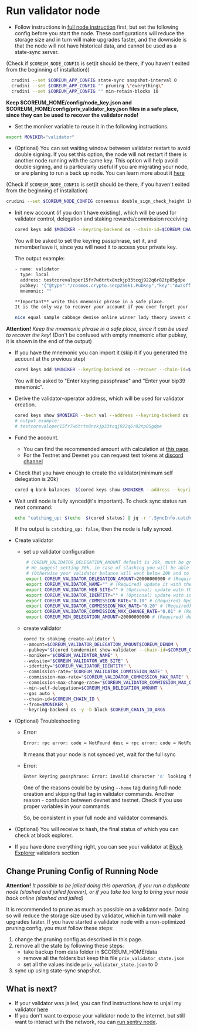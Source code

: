 # Run validator node

* Follow instructions in [full node instruction](run-full.md) first, but set the following config before
you start the node. These configurations will reduce the storage size and in turn will make
upgrades faster, and the downside is that the node will not have historical data, and cannot be used
as a state-sync server.

(Check if `$COREUM_NODE_CONFIG` is set(it should be there, if you haven't exited from the beginning of installation))
```bash
  crudini --set $COREUM_APP_CONFIG state-sync snapshot-interval 0
  crudini --set $COREUM_APP_CONFIG "" pruning \"everything\"
  crudini --set $COREUM_APP_CONFIG "" min-retain-blocks 10
```

  **Keep $COREUM_HOME/config/node_key.json and $COREUM_HOME/config/priv_validator_key.json files in a safe place, since they
  can be used to recover the validator node!**

* Set the moniker variable to reuse it in the following instructions.
```bash
export MONIKER="validator"
```

* (Optional) You can set waiting window between validator restart to avoid double signing.
If you set this option, the node will not restart if there is another node running with
the same key. This option will help avoid double signing, and is particularly useful if you
are migrating your node, or are planing to run a back up node. You can learn more about it
[here](https://docs.tendermint.com/v0.34/tendermint-core/validators.html#local-configuration)

(Check if `$COREUM_NODE_CONFIG` is set(it should be there, if you haven't exited from the beginning of installation)
```bash
crudini --set $COREUM_NODE_CONFIG consensus double_sign_check_height 10
```


* Init new account (if you don't have existing),
  which will be used for validator control, delegation and staking rewards/commission receiving

  ```bash
  cored keys add $MONIKER --keyring-backend os --chain-id=$COREUM_CHAIN_ID
  ```

  You will be asked to set the keyring passphrase, set it, and remember/save it, since you will need it to access your
  private key.

  The output example:

  ```bash
  - name: validator
    type: local
    address: testcorevaloper15fr7w6trtx8nzkjp33tcqj922q6r82tp05gdpe
    pubkey: '{"@type":"/cosmos.crypto.secp256k1.PubKey","key":"AwzsffiidUiFtmNng5pLTH6cj1hv4Ufa+zKZpmRVGfNk"}'
    mnemonic: ""

  **Important** write this mnemonic phrase in a safe place.
  It is the only way to recover your account if you ever forget your password.

  nice equal sample cabbage demise online winner lady theory invest clarify organ divorce wheel patient gap group endless security price smoke insane link position
  ```

**Attention!** *Keep the mnemonic phrase in a safe place, since it can be used to recover the key!*
(Don't be confused with empty mnemonic after pubkey, it is shown in the end of the output)

* If you have the mnemonic you can import it (skip it if you generated the account at the previous step)

  ```bash
  cored keys add $MONIKER --keyring-backend os --recover --chain-id=$COREUM_CHAIN_ID
  ```

  You will be asked to "Enter keyring passphrase" and "Enter your bip39 mnemonic".

* Derive the validator-operator address, which will be used for validator creation.
  ```bash
  cored keys show $MONIKER --bech val --address --keyring-backend os --chain-id=$COREUM_CHAIN_ID
  # output example:
  # testcorevaloper15fr7w6trtx8nzkjp33tcqj922q6r82tp05gdpe
  ```

* Fund the account.
  * You can find the recommended amount with calculation at [this page](how-much-fund-is-needed.md).
  * For the Testnet and Devnet you can request test tokens at [discord channel](https://discord.gg/VgkhYeWmTd)

* Check that you have enough to create the validator(minimum self delegation is 20k)

  ```bash
  cored q bank balances  $(cored keys show $MONIKER --address --keyring-backend os --chain-id=$COREUM_CHAIN_ID) --denom $COREUM_DENOM --node=$COREUM_NODE --chain-id=$COREUM_CHAIN_ID
  ```


* Wait until node is fully synced(it's important). To check sync status run next command:

  ```bash
  echo "catching_up: $(echo  $(cored status) | jq -r '.SyncInfo.catching_up')"
  ```
  If the output is `catching_up: false`, then the node is fully synced.

* Create validator
  * set up validator configuration
    ```bash
     # COREUM_VALIDATOR_DELEGATION_AMOUNT default is 20k, must be grater or equal COREUM_MIN_DELEGATION_AMOUNT.
     # We suggest setting 30k, in case of slashing you will be able to unjail validator without replenishing your balance.
     # (Otherwise your validator balance will went below 20k and to start it you should transfer tokens first)
     export COREUM_VALIDATOR_DELEGATION_AMOUNT=20000000000 # (Required)
     export COREUM_VALIDATOR_NAME="" # (Required) update it with the name which is visible on the explorer
     export COREUM_VALIDATOR_WEB_SITE="" # (Optional) update with the site
     export COREUM_VALIDATOR_IDENTITY="" # (Optional) update with identity id, which can generated on the site https://keybase.io/
     export COREUM_VALIDATOR_COMMISSION_RATE="0.10" # (Required) Update with your commission rate
     export COREUM_VALIDATOR_COMMISSION_MAX_RATE="0.20" # (Required) Update with your commission max rate
     export COREUM_VALIDATOR_COMMISSION_MAX_CHANGE_RATE="0.01" # (Required) Update with your commission max change rate
     export COREUM_MIN_DELEGATION_AMOUNT=20000000000 # (Required) default 20k, must be grater or equal min_self_delegation parameter on the current chain
    ```

  * create validator
       ```bash
       cored tx staking create-validator \
       --amount=$COREUM_VALIDATOR_DELEGATION_AMOUNT$COREUM_DENOM \
       --pubkey="$(cored tendermint show-validator --chain-id=$COREUM_CHAIN_ID)" \
       --moniker="$COREUM_VALIDATOR_NAME" \
       --website="$COREUM_VALIDATOR_WEB_SITE" \
       --identity="$COREUM_VALIDATOR_IDENTITY" \
       --commission-rate="$COREUM_VALIDATOR_COMMISSION_RATE" \
       --commission-max-rate="$COREUM_VALIDATOR_COMMISSION_MAX_RATE" \
       --commission-max-change-rate="$COREUM_VALIDATOR_COMMISSION_MAX_CHANGE_RATE" \
       --min-self-delegation=$COREUM_MIN_DELEGATION_AMOUNT \
       --gas auto \
       --chain-id=$COREUM_CHAIN_ID \
       --from=$MONIKER \
       --keyring-backend os -y -b block $COREUM_CHAIN_ID_ARGS
       ```

* (Optional) Troubleshooting
  * Error:
     ```bash
     Error: rpc error: code = NotFound desc = rpc error: code = NotFound desc = account testcore15fr7w6trtx8nzkjp33tcqj922q6r82tp077avs not found: key not found
     ```
     It means that your node is not synced yet, wait for the full sync
  * Error:
    ```bash
    Enter keyring passphrase: Error: invalid character 'o' looking for beginning of value Usage: cored tx staking create-validator [flags]
    ```
    One of the reasons could be by using `--home` tag during full-node creation and skipping that tag in validator commands.
    Another reason - confusion between devnet and testnet. Check if you use proper variables in your commands.

    So, be consistent in your full node and validator commands.

* (Optional) You will receive tx hash, the final status of which you can check at block explorer.

* If you have done everything right, you can see your validator at [Block Explorer](../tools-ecosystem/block-explorer.md) validators section

## Change Pruning Config of Running Node
**Attention!** *It possible to be jailed doing this operation, if you run a duplicate node
(slashed and jailed forever), or if you take too long to bring your node back online (slashed and jailed)*

It is recommended to prune as much as possible on a validator node. Doing so will reduce the storage
size used by validator, which in turn will make upgrades faster.
If you have started a validator node with a non-optimized pruning config, you must follow these steps:
1. change the pruning config as described in this page.
2. remove all the state by following these steps:
    - take backup from data folder in $COREUM_HOME/data
    - remove all the folders but keep this file `priv_validator_state.json`
    - set all the values inside `priv_validator_state.json` to 0
4. sync up using state-sync snapshot.
## What is next?

- If your validator was jailed, you can find instructions how to unjail my validator [here](how-to-unjail.md)
- If you don't want to expose your validator node to the internet, but still want to interact with the network,
  rou can [run sentry node](run-sentry.md).
